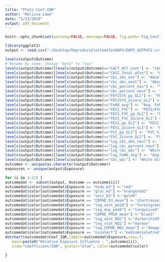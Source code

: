 ```yaml
---
title: "Plots Coef.IQR"
author: "Melissa Lowe"
date: "5/23/2019"
output: pdf_document
---
```


```r
knitr::opts_chunk$set(warning=FALSE, message=FALSE, fig.path='Fig_CoefIQR/')

```


```r
library(ggplot2)
output <- read.csv("~/Desktop/ReproducibleItemsforDAPS/DAPS_OUTPUT2.csv", header=TRUE)

```



```r

levels(output$Outcome)
# Rename by name: change "beta" to "two"
levels(output$Outcome)[levels(output$Outcome)=="CACT_ACT_cont"] <- "CACT-ACT"
levels(output$Outcome)[levels(output$Outcome)=="CASI_Total_wFxn"] <- "CASI Score"
levels(output$Outcome)[levels(output$Outcome)=="cbc_abs_eos"] <- "Absolute Eosinophils"
levels(output$Outcome)[levels(output$Outcome)=="cbc_abs_neut"] <- "Absolute Neutrophils"
levels(output$Outcome)[levels(output$Outcome)=="cbc_percent_eos"] <- "% Eosinophils"
levels(output$Outcome)[levels(output$Outcome)=="cbc_percent_neut"] <- "% Neutrophils"
levels(output$Outcome)[levels(output$Outcome)=="FEF2575_pp_GLI"] <- "FEF-2575 % pred"
levels(output$Outcome)[levels(output$Outcome)=="FEF2575_Zscore_GLI"] <- "FEF-2575 Z-score"
levels(output$Outcome)[levels(output$Outcome)=="FeNO_avg"] <- "Avg. FeNO"
levels(output$Outcome)[levels(output$Outcome)=="FEV1_FVC"] <- "FEV1/FVC"
levels(output$Outcome)[levels(output$Outcome)=="FEV1_FVC_pp_GLI"] <- "FEV1/FVC % pred"
levels(output$Outcome)[levels(output$Outcome)=="FEV1_FVC_Zscore_GLI"] <- "FEV1/FVC Z-score"
levels(output$Outcome)[levels(output$Outcome)=="FEV1_pp_GLI"] <- "FEV1 % pred"
levels(output$Outcome)[levels(output$Outcome)=="FEV1_Zscore_GLI"] <- "FEV1 Z-score"
levels(output$Outcome)[levels(output$Outcome)=="FVC_pp_GLI"] <- "FVC % pred"
levels(output$Outcome)[levels(output$Outcome)=="FVC_Zscore_GLI"] <- "FVC Z-score"
levels(output$Outcome)[levels(output$Outcome)=="log_cbc_abs_neut"] <- "Absolute Neutrophils -log"
levels(output$Outcome)[levels(output$Outcome)=="log_cbc_percent_neut"] <- "% Neutrophils -log"
levels(output$Outcome)[levels(output$Outcome)=="log_cbc_wbc"] <- "White blood cell count - log"
levels(output$Outcome)[levels(output$Outcome)=="log_FeNO_avg"] <- "Avg. FeNO - log"
levels(output$Outcome)[levels(output$Outcome)=="cbc_wbc"] <- "White blood cell count"
outcomes <- unique(as.character(output$Outcome))
exposures <- unique(output$Exposure)

for (i in 1:21) {
outcomedat <- subset(output, Outcome == outcomes[i])
outcomedat$color[outcomedat$Exposure == "endo_m3"] <-"red"
outcomedat$color[outcomedat$Exposure == "gluc_m3"] <-"orangered2"
outcomedat$color[outcomedat$Exposure == "vest_O3"] <-"gold4"
outcomedat$color[outcomedat$Exposure == "CDPHE_O3_mean"] <-"chartreuse3"
outcomedat$color[outcomedat$Exposure == "log_vest_pm10"] <-"forestgreen"
outcomedat$color[outcomedat$Exposure == "log_msp_pm10"] <-"turquoise4"
outcomedat$color[outcomedat$Exposure == "CDPHE_PM10_mean"] <-"blue3"
outcomedat$color[outcomedat$Exposure == "log_vest_NO2"] <-"darkorchid3"
outcomedat$color[outcomedat$Exposure == "log_stat_NO2"] <-"maroon"
outcomedat$color[outcomedat$Exposure == "log_CDPHE_NO2_mean"] <-"deeppink2"
outcomedat$color[outcomedat$Exposure == "nicalert"] <-"mediumvioletred"
dotchart(outcomedat$Coef_IQR,labels=outcomedat$Exposure,cex=.7,
   main=paste0("Relative Exposure Influence - ",outcomes[i]), 
   xlab="Coefficient/IQR", gcolor="blue", color=outcomedat$color)

} 


```